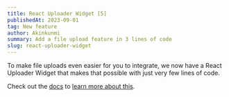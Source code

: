 ```yaml
---
title: React Uploader Widget [5]
publishedAt: 2023-09-01
tag: New feature
author: Akinkunmi
summary: Add a file upload feature in 3 lines of code
slug: react-uploader-widget
---
```


To make file uploads even easier for you to integrate, we now have a React Uploader Widget that makes that possible with just very few lines of code.

Check out the [docs](https://docs.uploadfly.co/upload-widget/react) to [learn more about this](https://docs.uploadfly.co/upload-widget/react).

